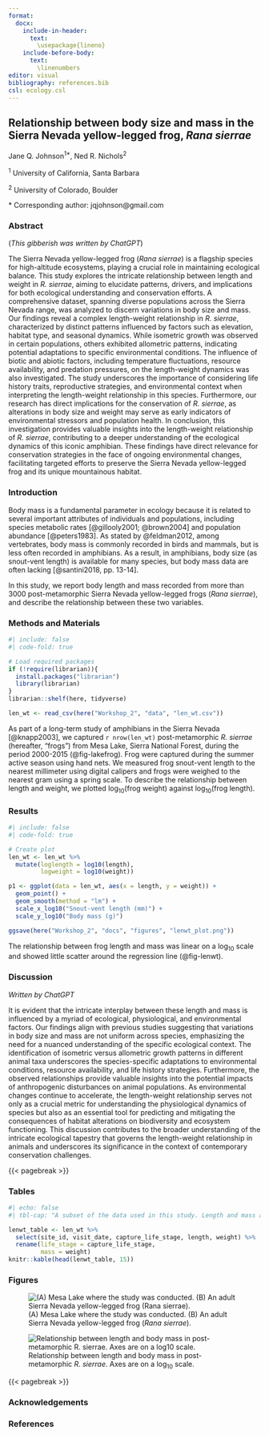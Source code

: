 ```yaml
---
format: 
  docx:
    include-in-header: 
      text: 
        \usepackage{lineno}
    include-before-body: 
      text: 
        \linenumbers
editor: visual
bibliography: references.bib
csl: ecology.csl
---
```


## Relationship between body size and mass in the Sierra Nevada yellow-legged frog, *Rana sierrae*

Jane Q. Johnson^1\*^, Ned R. Nichols^2^

^1^ University of California, Santa Barbara

^2^ University of Colorado, Boulder

\* Corresponding author: jqjohnson\@gmail.com\

### Abstract

(*This gibberish was written by ChatGPT*)

The Sierra Nevada yellow-legged frog (*Rana sierrae*) is a flagship species for high-altitude ecosystems, playing a crucial role in maintaining ecological balance.
This study explores the intricate relationship between length and weight in *R. sierrae*, aiming to elucidate patterns, drivers, and implications for both ecological understanding and conservation efforts.
A comprehensive dataset, spanning diverse populations across the Sierra Nevada range, was analyzed to discern variations in body size and mass.
Our findings reveal a complex length-weight relationship in *R. sierrae*, characterized by distinct patterns influenced by factors such as elevation, habitat type, and seasonal dynamics.
While isometric growth was observed in certain populations, others exhibited allometric patterns, indicating potential adaptations to specific environmental conditions.
The influence of biotic and abiotic factors, including temperature fluctuations, resource availability, and predation pressures, on the length-weight dynamics was also investigated.
The study underscores the importance of considering life history traits, reproductive strategies, and environmental context when interpreting the length-weight relationship in this species.
Furthermore, our research has direct implications for the conservation of *R. sierrae*, as alterations in body size and weight may serve as early indicators of environmental stressors and population health.
In conclusion, this investigation provides valuable insights into the length-weight relationship of *R. sierrae*, contributing to a deeper understanding of the ecological dynamics of this iconic amphibian.
These findings have direct relevance for conservation strategies in the face of ongoing environmental changes, facilitating targeted efforts to preserve the Sierra Nevada yellow-legged frog and its unique mountainous habitat.

### Introduction

Body mass is a fundamental parameter in ecology because it is related to several important attributes of individuals and populations, including species metabolic rates [@gillooly2001; @brown2004] and population abundance [@peters1983].
As stated by @feldman2012, among vertebrates, body mass is commonly recorded in birds and mammals, but is less often recorded in amphibians.
As a result, in amphibians, body size (as snout-vent length) is available for many species, but body mass data are often lacking [@santini2018, pp. 13-14].

In this study, we report body length and mass recorded from more than 3000 post-metamorphic Sierra Nevada yellow-legged frogs (*Rana sierrae*), and describe the relationship between these two variables.

### Methods and Materials

```r
#| include: false
#| code-fold: true

# Load required packages
if (!require(librarian)){
  install.packages("librarian")
  library(librarian)
}
librarian::shelf(here, tidyverse)

len_wt <- read_csv(here("Workshop_2", "data", "len_wt.csv"))
```

As part of a long-term study of amphibians in the Sierra Nevada [@knapp2003], we captured `r nrow(len_wt)` post-metamorphic *R. sierrae* (hereafter, "frogs") from Mesa Lake, Sierra National Forest, during the period 2000-2015 (@fig-lakefrog).
Frog were captured during the summer active season using hand nets.
We measured frog snout-vent length to the nearest millimeter using digital calipers and frogs were weighed to the nearest gram using a spring scale.
To describe the relationship between length and weight, we plotted log~10~(frog weight) against log~10~(frog length).

### Results

```r
#| include: false
#| code-fold: true

# Create plot
len_wt <- len_wt %>% 
  mutate(loglength = log10(length), 
         logweight = log10(weight))

p1 <- ggplot(data = len_wt, aes(x = length, y = weight)) +
  geom_point() +
  geom_smooth(method = "lm") +
  scale_x_log10("Snout-vent length (mm)") +
  scale_y_log10("Body mass (g)")

ggsave(here("Workshop_2", "docs", "figures", "lenwt_plot.png"))
```

The relationship between frog length and mass was linear on a log~10~ scale and showed little scatter around the regression line (@fig-lenwt).

### Discussion

*Written by ChatGPT*

It is evident that the intricate interplay between these length and mass is influenced by a myriad of ecological, physiological, and environmental factors.
Our findings align with previous studies suggesting that variations in body size and mass are not uniform across species, emphasizing the need for a nuanced understanding of the specific ecological context.
The identification of isometric versus allometric growth patterns in different animal taxa underscores the species-specific adaptations to environmental conditions, resource availability, and life history strategies.
Furthermore, the observed relationships provide valuable insights into the potential impacts of anthropogenic disturbances on animal populations.
As environmental changes continue to accelerate, the length-weight relationship serves not only as a crucial metric for understanding the physiological dynamics of species but also as an essential tool for predicting and mitigating the consequences of habitat alterations on biodiversity and ecosystem functioning.
This discussion contributes to the broader understanding of the intricate ecological tapestry that governs the length-weight relationship in animals and underscores its significance in the context of contemporary conservation challenges.

{{< pagebreak >}}

### Tables

```r
#| echo: false
#| tbl-cap: "A subset of the data used in this study. Length and mass are expressed in millimeters and grams, respectively."

lenwt_table <- len_wt %>% 
  select(site_id, visit_date, capture_life_stage, length, weight) %>% 
  rename(life_stage = capture_life_stage,
         mass = weight)
knitr::kable(head(lenwt_table, 15))
```

### Figures

![(A) Mesa Lake where the study was conducted. (B) An adult Sierra Nevada yellow-legged frog (*Rana sierrae*).](figures/lake_frog.jpg){#fig-lakefrog}

![Relationship between length and body mass in post-metamorphic *R. sierrae*. Axes are on a log~10~ scale.](figures/lenwt_plot.png){#fig-lenwt}

{{< pagebreak >}}

### Acknowledgements

### References

::: {refs}
:::
